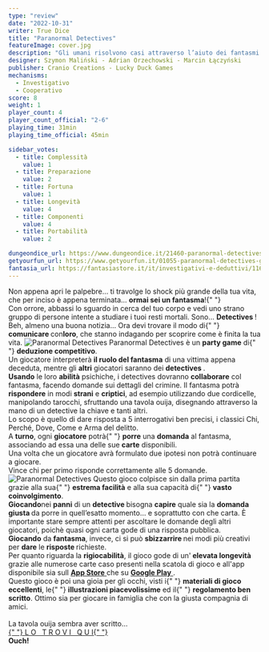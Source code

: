 ```yaml
---
type: "review"
date: "2022-10-31"
writer: True Dice
title: "Paranormal Detectives"
featureImage: cover.jpg
description: "Gli umani risolvono casi attraverso l’aiuto dei fantasmi!"
designer: Szymon Maliński - Adrian Orzechowski - Marcin Łączyński
publisher: Cranio Creations - Lucky Duck Games
mechanisms:
  - Investigativo
  - Cooperativo
score: 8
weight: 1
player_count: 4
player_count_official: "2-6"
playing_time: 31min
playing_time_official: 45min

sidebar_votes:
  - title: Complessità
    value: 1
  - title: Preparazione
    value: 2
  - title: Fortuna
    value: 1
  - title: Longevità
    value: 4
  - title: Componenti
    value: 4
  - title: Portabilità
    value: 2

dungeondice_url: https://www.dungeondice.it/21460-paranormal-detectives.html
getyourfun_url: https://www.getyourfun.it/01055-paranormal-detectives-giochi-di-investigazione.html?fast_search=fs
fantasia_url: https://fantasiastore.it/it/investigativi-e-deduttivi/11609-paranormal-detectives.html
---
```


<Setting>
  Non appena apri le palpebre… ti travolge lo shock più grande della tua vita,
  che per inciso è appena terminata… <strong>ormai sei un fantasma</strong>!{" "}
  <br />
  Con orrore, abbassi lo sguardo in cerca del tuo corpo e vedi uno strano gruppo
  di persone intente a studiare i tuoi resti mortali. Sono… <strong>
    Detectives
  </strong>! <br />
  Beh, almeno una buona notizia… Ora devi trovare il modo di{" "}
  <strong>comunicare </strong>con<strong>loro</strong>, che stanno indagando per
  scoprire come è finita la tua vita.
</Setting>

<img src="./game1.jpg" alt="Paranormal Detectives" />

<Rules>
  Paranormal Detectives è un <strong>party game</strong> di{" "}
  <strong>deduzione competitivo</strong>. <br />
  Un giocatore interpreterà <strong>il ruolo del fantasma</strong> di una vittima
  appena deceduta, mentre gli <strong>altri</strong> giocatori saranno dei <strong>
    detectives
  </strong>.<br />
  <strong>Usando</strong> le loro <strong>abilità</strong> psichiche, i
  detectives dovranno <strong>collaborare</strong> col fantasma, facendo domande
  sui dettagli del crimine. Il fantasma potrà <strong>rispondere</strong> in
  modi <strong>strani</strong> e <strong>criptici</strong>, ad esempio
  utilizzando due cordicelle, manipolando tarocchi, sfruttando una tavola ouija,
  disegnando attraverso la mano di un detective la chiave e tanti altri.
  <br />
  Lo scopo è quello di dare risposta a 5 interrogativi ben precisi, i classici
  Chi, Perché, Dove, Come e Arma del delitto.
  <br />A <strong>turno</strong>, ogni <strong>giocatore</strong> potrà{" "}
  <strong>porre</strong> una <strong>domanda</strong> al fantasma, associando ad
  essa una delle sue <strong>carte</strong> disponibili.
  <br />
  Una volta che un giocatore avrà formulato due ipotesi non potrà continuare a
  giocare.
  <br />
  Vince chi per primo risponde correttamente alle 5 domande.
</Rules>

<img src="./game2.jpg" alt="Paranormal Detectives" />

<Feedback>
  Questo gioco colpisce sin dalla prima partita grazie alla sua{" "}
  <strong>estrema facilità</strong> e alla sua capacità di{" "}
  <strong>vasto coinvolgimento</strong>.<br />
  <strong>Giocando</strong>nei <strong>panni</strong> di un <strong>
    detective
  </strong> bisogna <strong>capire</strong> quale sia la <strong>
    domanda giusta
  </strong> da porre in quell’esatto momento… e soprattutto con che carta. È importante
  stare sempre attenti per ascoltare le domande degli altri giocatori, poichè quasi
  ogni carta gode di una risposta pubblica.
  <br />
  <strong>Giocando</strong> da <strong>fantasma</strong>, invece, ci si può <strong>
    sbizzarrire
  </strong> nei modi più creativi per <strong>dare</strong> le <strong>
    risposte
  </strong> richieste.
  <br />
  Per quanto riguarda la <strong>rigiocabilità</strong>, il gioco gode di un'<strong>
    elevata longevità
  </strong> grazie alle numerose carte caso presenti nella scatola di gioco e all'app
  disponibile sia sull <a href="https://apps.apple.com/it/app/paranormal-detectives/id1484425840">
    <strong>App Store</strong>
  </a> che su <a href="https://play.google.com/store/apps/details?id=com.luckyduckgames.paranormaldetectives&hl=it&gl=US">
    <strong>Google Play</strong>
  </a>.<br />
  Questo gioco è poi una gioia per gli occhi, visti i{" "}
  <strong>materiali di gioco eccellenti</strong>, le{" "}
  <strong>illustrazioni piacevolissime</strong> ed il{" "}
  <strong>regolamento ben scritto</strong>. Ottimo sia per giocare in famiglia
  che con la giusta compagnia di amici.
  <br />
  <br />
  La tavola ouija sembra aver scritto… <br />
  <a href="https://www.dungeondice.it/21460-paranormal-detectives.html?dda=9A5FB278F">
    {" "}
    L O &nbsp; T R O V I &nbsp; Q U I{" "}
  </a>
  <br />
  <strong>Ouch!</strong>
</Feedback>
